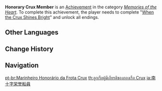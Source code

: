 {{Achievement Infobox
|title        = 
|id           = 84122
|order id     = 6900
|category     = Memories of the Heart
|description  = Complete "[[When the Crux Shines Bright]]" and unlock all endings.
|requirements = 
|primogems    = 20
|tracking     = 
|quest        = When the Crux Shines Bright
|topic        = 
}}
'''Honorary Crux Member''' is an [[Achievement]] in the category ''[[Memories of the Heart]]''. To complete this achievement, the player needs to complete "[[When the Crux Shines Bright]]" and unlock all endings.
<!--
==Trivia==

==Video Guides==
{{EVT
|video1   = 
|caption1 = 
}}
-->
==Other Languages==
{{Other Languages
|en      = Honorary Crux Member
|zhs     = 南十字荣誉船员
|zhs_rm  = Nánshízì Róngyù Chuányuán
|zht     = 南十字榮譽船員
|zht_rm  = Nánshízì Róngyù Chuányuán
|zh_tl   = 
|ja      = 南十字栄誉船員
|ja_rm   = Minamijuuji Eiyo Sen'in
|ja_tl   = 
|ko      = 남십자함대 명예 선원
|ko_rm   = Namsipjahamdae Myeong'ye Seonwon
|ko_tl   = Honorary Crux Crew
|es      = {{MC|m=Marinero Honorario|f=Marinera Honoraria}} de la Flota Crux
|es_tl   = {{MC|Honorary Sailor|mf=1}} of the Crux Fleet
|fr      = Membre d'honneur du Crux
|fr_tl   = Honorary Crux Member
|ru      = Почётный член экипажа Южного Креста
|ru_tl   = Honorable Member of {{Lexicon|The Crux|ru}} Crew
|th      = ลูกเรือผู้มีเกียรติของกองเรือ Crux
|th_rm   = 
|th_tl   = 
|vi      = Thành Viên Danh Dự Nam Thập Tự
|vi_tl   = 
|de      = Ehrenmitglied der Crux
|de_tl   = Honorary Member of the Crux
|id      = Anggota Kehormatan Crux
|id_tl   = Honorary Crux Member
|pt      = {{MC|m=Marinheiro Honorário|f=Marinheira Honorária}} da Frota Crux
|pt_tl   = 
|tr      = Güneyhaçı'nın Onur Üyesi
|tr_tl   = 
|it      = Membro onorario della Crux
|it_tl   = 
}}

==Change History==
{{Change History|2.3}}
<!--
==References==
{{Reflist}}
-->
==Navigation==
{{Achievement Navbox|Memories of the Heart}}

[[pt-br:Marinheiro Honorário da Frota Crux]]
[[th:ลูกเรือผู้มีเกียรติของกองเรือ Crux]]
[[ja:南十字栄誉船員]]